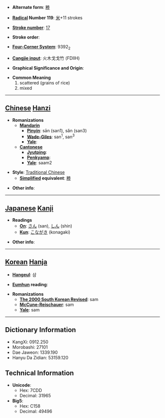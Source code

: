 * '''Alternate form''': [[糁]]

* '''[[Wiktionary:Chinese radical index| Radical]] Number 119''': [[Wiktionary:Chinese radical index 米|米]]+11 strokes

* '''[[Wiktionary:Chinese total strokes index|Stroke number]]''': [[Wiktionary:Chinese total strokes index 17|17]]

* '''Stroke order''': 

* '''[[Wiktionary:Chinese four corner index|Four-Corner System]]''': 9392<sub>2</sub>

* '''[[Wiktionary:Chinese Cangjie index|Cangjie input]]''': 火木戈戈竹 (FDIIH)

* '''Graphical Significance and Origin''': 

* '''Common Meaning'''
*#scattered (grains of rice)
*# mixed


----

== [[Chinese]] [[Hanzi]] ==

* '''Romanizations'''
** '''[[Mandarin]]'''
*** '''[[Pinyin]]''': sān (san1), sǎn (san3)
*** '''[[Wade-Giles]]''': san<sup>1</sup>, san<sup>3</sup>
*** '''[[Yale]]''': 
** '''[[Cantonese]]'''
*** '''[[Jyutping]]''':
*** '''[[Penkyamp]]''': 
*** '''[[Yale]]''': saam2

* '''Style''': [[Traditional Chinese]] 
** '''[[Simplified Chinese|Simplified]] equivalent''': [[糁]]

* '''Other info''': 

----

== [[Japanese]] [[Kanji]] ==

* '''Readings'''
** '''[[On]]''': [[さん]] (san), [[しん]] (shin)
** '''[[Kun]]''': [[こながき]] (konagaki)

* '''Other info''':  

----

== [[Korean]] [[Hanja]] ==

* '''[[Hangeul]]''': 삼

* '''[[Eumhun]] reading''': 

* '''Romanizations'''
** '''[[The 2000 South Korean Revised Romanization|The 2000 South Korean Revised]]''': sam
** '''[[McCune-Reischauer]]''': sam
** '''[[Yale]]''': sam

----

== Dictionary Information ==

* KangXi: 0912.250
* Morobashi: 27101
* Dae Jaweon: 1339.190
* Hanyu Da Zidian: 53159.120

== Technical Information ==

* '''Unicode''':
** Hex: 7CDD
** Decimal: 31965
* '''Big5''':
** Hex: C158
** Decimal: 49496